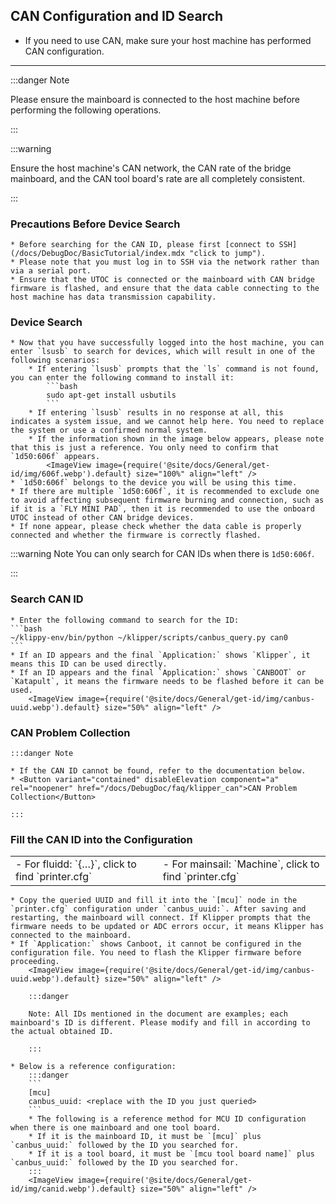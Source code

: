 ## CAN Configuration and ID Search

* If you need to use CAN, make sure your host machine has performed CAN configuration.

---

:::danger Note

Please ensure the mainboard is connected to the host machine before performing the following operations.

:::


:::warning

Ensure the host machine's CAN network, the CAN rate of the bridge mainboard, and the CAN tool board's rate are all completely consistent.

:::

### Precautions Before Device Search

    * Before searching for the CAN ID, please first [connect to SSH](/docs/DebugDoc/BasicTutorial/index.mdx "click to jump").
    * Please note that you must log in to SSH via the network rather than via a serial port.
    * Ensure that the UTOC is connected or the mainboard with CAN bridge firmware is flashed, and ensure that the data cable connecting to the host machine has data transmission capability.

### Device Search

    * Now that you have successfully logged into the host machine, you can enter `lsusb` to search for devices, which will result in one of the following scenarios:
        * If entering `lsusb` prompts that the `ls` command is not found, you can enter the following command to install it:
            ```bash
            sudo apt-get install usbutils
            ```
        * If entering `lsusb` results in no response at all, this indicates a system issue, and we cannot help here. You need to replace the system or use a confirmed normal system.
        * If the information shown in the image below appears, please note that this is just a reference. You only need to confirm that `1d50:606f` appears.
            <ImageView image={require('@site/docs/General/get-id/img/606f.webp').default} size="100%" align="left" />
    * `1d50:606f` belongs to the device you will be using this time.
    * If there are multiple `1d50:606f`, it is recommended to exclude one to avoid affecting subsequent firmware burning and connection, such as if it is a `FLY MINI PAD`, then it is recommended to use the onboard UTOC instead of other CAN bridge devices.
    * If none appear, please check whether the data cable is properly connected and whether the firmware is correctly flashed.

:::warning Note
You can only search for CAN IDs when there is `1d50:606f`.

:::

### Search CAN ID

    * Enter the following command to search for the ID:
    ```bash
    ~/klippy-env/bin/python ~/klipper/scripts/canbus_query.py can0
    ```
    * If an ID appears and the final `Application:` shows `Klipper`, it means this ID can be used directly.
    * If an ID appears and the final `Application:` shows `CANBOOT` or `Katapult`, it means the firmware needs to be flashed before it can be used.
        <ImageView image={require('@site/docs/General/get-id/img/canbus-uuid.webp').default} size="50%" align="left" />


### CAN Problem Collection

    :::danger Note

    * If the CAN ID cannot be found, refer to the documentation below.
    * <Button variant="contained" disableElevation component="a" rel="noopener" href="/docs/DebugDoc/faq/klipper_can">CAN Problem Collection</Button>

    :::

### Fill the CAN ID into the Configuration

  <table>
    <tr>
      <td>
        - For fluidd: `{…}`, click to find `printer.cfg`
        <ImageView image={require('@site/docs/General/get-id/img/fluidd-cfg.webp').default} size="100%" align="center" />
      </td>
      <td>
        - For mainsail: `Machine`, click to find `printer.cfg`
        <ImageView image={require('@site/docs/General/get-id/img/mainsail-cfg.webp').default} size="100%" align="center" />
      </td>
    </tr>
  </table>


    * Copy the queried UUID and fill it into the `[mcu]` node in the `printer.cfg` configuration under `canbus_uuid:`. After saving and restarting, the mainboard will connect. If Klipper prompts that the firmware needs to be updated or ADC errors occur, it means Klipper has connected to the mainboard.
    * If `Application:` shows Canboot, it cannot be configured in the configuration file. You need to flash the Klipper firmware before proceeding.
        <ImageView image={require('@site/docs/General/get-id/img/canbus-uuid.webp').default} size="50%" align="left" />

        :::danger

        Note: All IDs mentioned in the document are examples; each mainboard's ID is different. Please modify and fill in according to the actual obtained ID.

        :::

    * Below is a reference configuration:
        :::danger
        ```
        [mcu]
        canbus_uuid: <replace with the ID you just queried>
        ```
        * The following is a reference method for MCU ID configuration when there is one mainboard and one tool board.
        * If it is the mainboard ID, it must be `[mcu]` plus `canbus_uuid:` followed by the ID you searched for.
        * If it is a tool board, it must be `[mcu tool board name]` plus `canbus_uuid:` followed by the ID you searched for.
        :::
        <ImageView image={require('@site/docs/General/get-id/img/canid.webp').default} size="50%" align="left" />

